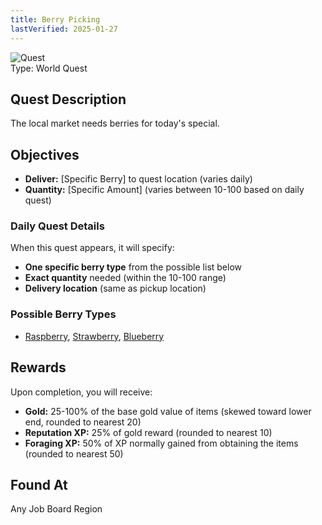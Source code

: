 ```yaml
---
title: Berry Picking
lastVerified: 2025-01-27
---
```


<div className="mb-8 flex items-start gap-6">
  <div className="flex-shrink-0">
    <img
      src="/assets/icons/quest.png"
      alt="Quest"
      className="h-24 w-24 rounded-lg border"
    />
  </div>
  <div className="flex-1">
    <div className="space-y-2">
      <div className="flex flex-wrap gap-4 text-sm">
        <span className="rounded-md bg-orange-100 px-2 py-1 dark:bg-orange-900">
          Type: World Quest
        </span>
      </div>
    </div>
  </div>
</div>

## Quest Description

The local market needs berries for today's special.

## Objectives

- **Deliver:** [Specific Berry] to quest location (varies daily)
- **Quantity:** [Specific Amount] (varies between 10-100 based on daily quest)

### Daily Quest Details
When this quest appears, it will specify:
- **One specific berry type** from the possible list below
- **Exact quantity** needed (within the 10-100 range)
- **Delivery location** (same as pickup location)

### Possible Berry Types
- [Raspberry](/docs/resources/individual/raspberry), [Strawberry](/docs/resources/individual/strawberry), [Blueberry](/docs/resources/individual/blueberry)

## Rewards

Upon completion, you will receive:

- **Gold:** 25-100% of the base gold value of items (skewed toward lower end, rounded to nearest 20)
- **Reputation XP:** 25% of gold reward (rounded to nearest 10)  
- **Foraging XP:** 50% of XP normally gained from obtaining the items (rounded to nearest 50)

## Found At

Any Job Board Region
